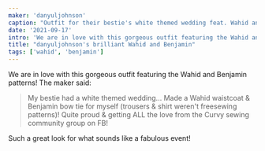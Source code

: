 ```yaml
---
maker: 'danyuljohnson'
caption: "Outfit for their bestie's white themed wedding feat. Wahid and Benjamin"
date: '2021-09-17'
intro: 'We are in love with this gorgeous outfit featuring the Wahid and Benjamin patterns! The maker said:'
title: "danyuljohnson's brilliant Wahid and Benjamin"
tags: ['wahid', 'benjamin']
---
```


<!-- truncate -->

We are in love with this gorgeous outfit featuring the Wahid and Benjamin patterns! The maker said:

> My bestie had a white themed wedding... Made a Wahid waistcoat & Benjamin bow tie for myself (trousers & shirt weren't freesewing patterns)! Quite proud & getting ALL the love from the Curvy sewing community group on FB!

Such a great look for what sounds like a fabulous event!
